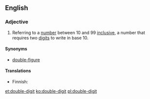 ==English==

===Adjective===
{{en-adj|-}}

# Referring to a [[number]] between 10 and 99 [[inclusive]], a number that requires two [[digit]]s to write in base 10.

====Synonyms====
* [[double-figure]]

====Translations====
{{trans-top|between 10 and 99 inclusive}}
* Finnish: {{t|fi|kaksinumeroinen}}
{{trans-mid}}
{{trans-bottom}}

[[et:double-digit]]
[[ko:double-digit]]
[[pl:double-digit]]